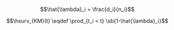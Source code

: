$$\hat{\lambda}_i = \frac{d_i}{n_i}$$

$$\hsurv_{KM}(t) \eqdef \prod_{t_i < t} \sb{1-\hat{\lambda}_i}$$

